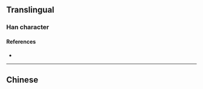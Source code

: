 {{character info/new}}
{{also|勛|勳}}
==Translingual==

===Han character===
{{Han char|rn=19|rad=力|as=07|sn=9|four=|canj=ROKS|ids=⿰员力}}

====References====
* {{Han ref|kx=0147.381|hdz=10371.060|uh=52CB}}

----

==Chinese==
{{zh-see|勛}}